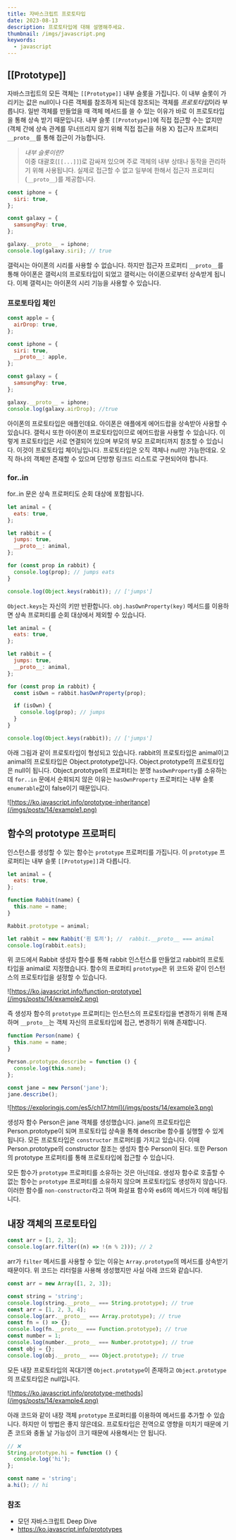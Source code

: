 ```yaml
---
title: 자바스크립트 프로토타입
date: 2023-08-13
description: 프로토타입에 대해 설명해주세요.
thumbnail: /imgs/javascript.png
keywords:
  - javascript
---
```


## [[Prototype]]

자바스크립트의 모든 객체는 `[[Prototype]]` 내부 슬롯을 가집니다. 이 내부 슬롯이 가리키는 값은 null이나 다른 객체를 참조하게 되는데 참조되는 객체를 *프로토타입*이라 부릅니다. 일반 객체를 만들었을 때 객체 메서드를 쓸 수 있는 이유가 바로 이 프로토타입을 통해 상속 받기 때문입니다. 내부 슬롯 `[[Prototype]]`에 직접 접근할 수는 없지만(객체 간에 상속 관계를 무너뜨리지 않기 위해 직접 접근을 허용 X) 접근자 프로퍼티 `__proto__`를 통해 접근이 가능합니다.

> _내부 슬롯이란?_  
> 이중 대괄호(`[[...]]`)로 감싸져 있으며 주로 객체의 내부 상태나 동작을 관리하기 위해 사용됩니다. 실제로 접근할 수 없고 일부에 한해서 접근자 프로퍼티(`__proto__`)를 제공합니다.

```js
const iphone = {
  siri: true,
};

const galaxy = {
  samsungPay: true,
};

galaxy.__proto__ = iphone;
console.log(galaxy.siri); // true
```

갤럭시는 아이폰의 시리를 사용할 수 없습니다. 하지만 접근자 프로퍼티 `__proto__`를 통해 아이폰은 갤럭시의 프로토타입이 되었고 갤럭시는 아이폰으로부터 상속받게 됩니다. 이제 갤럭시는 아이폰의 시리 기능을 사용할 수 있습니다.

### 프로토타입 체인

```js
const apple = {
  airDrop: true,
};

const iphone = {
  siri: true,
  __proto__: apple,
};

const galaxy = {
  samsungPay: true,
};

galaxy.__proto__ = iphone;
console.log(galaxy.airDrop); //true
```

아이폰의 프로토타입은 애플인데요. 아이폰은 애플에게 에어드랍을 상속받아 사용할 수 있습니다. 갤럭시 또한 아이폰이 프로토타입이므로 에어드랍을 사용할 수 있습니다. 이렇게 프로토타입은 서로 연결되어 있으며 부모의 부모 프로퍼티까지 참조할 수 있습니다. 이것이 프로토타입 체이닝입니다. 프로토타입은 오직 객체나 null만 가능한데요. 오직 하나의 객체만 존재할 수 있으며 단방향 링크드 리스트로 구현되어야 합니다.

### for..in

for..in 문은 상속 프로퍼티도 순회 대상에 포함됩니다.

```js
let animal = {
  eats: true,
};

let rabbit = {
  jumps: true,
  __proto__: animal,
};

for (const prop in rabbit) {
  console.log(prop); // jumps eats
}

console.log(Object.keys(rabbit)); // ['jumps']
```

`Object.keys`는 자신의 키만 반환합니다. `obj.hasOwnProperty(key)` 메서드를 이용하면 상속 프로퍼티를 순회 대상에서 제외할 수 있습니다.

```js
let animal = {
  eats: true,
};

let rabbit = {
  jumps: true,
  __proto__: animal,
};

for (const prop in rabbit) {
  const isOwn = rabbit.hasOwnProperty(prop);

  if (isOwn) {
    console.log(prop); // jumps
  }
}

console.log(Object.keys(rabbit)); // ['jumps']
```

아래 그림과 같이 프로토타입이 형성되고 있습니다. rabbit의 프로토타입은 animal이고 animal의 프로토타입은 Object.prototype입니다. Object.prototype의 프로토타입은 null이 됩니다. Object.prototype의 프로퍼티는 분명 `hasOwnProperty`를 소유하는데 `for..in` 문에서 순회되지 않은 이유는 `hasOwnProperty` 프로퍼티는 내부 슬롯 `enumerable`값이 false이기 때문입니다.

![https://ko.javascript.info/prototype-inheritance](/imgs/posts/14/example1.png)

## 함수의 prototype 프로퍼티

인스턴스를 생성할 수 있는 함수는 `prototype` 프로퍼티를 가집니다. 이 `prototype` 프로퍼티는 내부 슬롯 `[[Prototype]]`과 다릅니다.

```js
let animal = {
  eats: true,
};

function Rabbit(name) {
  this.name = name;
}

Rabbit.prototype = animal;

let rabbit = new Rabbit('흰 토끼'); //  rabbit.__proto__ === animal
console.log(rabbit.eats);
```

위 코드에서 Rabbit 생성자 함수를 통해 rabbit 인스턴스를 만들었고 rabbit의 프로토타입을 animal로 지정했습니다. 함수의 프로퍼티 `prototype`은 위 코드와 같이 인스턴스의 프로토타입을 설정할 수 있습니다.

![https://ko.javascript.info/function-prototype](/imgs/posts/14/example2.png)

즉 생성자 함수의 `prototype` 프로퍼티는 인스턴스의 프로토타입을 변경하기 위해 존재하며 `__proto__`는 객체 자신의 프로토타입에 접근, 변경하기 위해 존재합니다.

```js
function Person(name) {
  this.name = name;
}

Person.prototype.describe = function () {
  console.log(this.name);
};

const jane = new Person('jane');
jane.describe();
```

![https://exploringjs.com/es5/ch17.html](/imgs/posts/14/example3.png)

생성자 함수 Person은 jane 객체를 생성했습니다. jane의 프로토타입은 Person.prototype이 되며 프로토타입 상속을 통해 describe 함수를 실행할 수 있게 됩니다. 모든 프로토타입은 `constructor` 프로퍼티를 가지고 있습니다. 이때 Person.prototype의 constructor 참조는 생성자 함수 Person이 된다. 또한 Person의 prototype 프로퍼티를 통해 프로토타입에 접근할 수 있습니다.

모든 함수가 `prototype` 프로퍼티를 소유하는 것은 아닌데요. 생성자 함수로 호출할 수 없는 함수는 `prototype` 프로퍼티를 소유하지 않으며 프로토타입도 생성하지 않습니다. 이러한 함수를 `non-constructor`라고 하며 화살표 함수와 es6의 메서드가 이에 해당됩니다.

## 내장 객체의 프로토타입

```js
const arr = [1, 2, 3];
console.log(arr.filter((n) => !(n % 2))); // 2
```

arr가 `filter` 메서드를 사용할 수 있는 이유는 `Array.prototype`의 메서드를 상속받기 때문이다. 위 코드는 리터럴을 사용해 생성했지만 사실 아래 코드와 같습니다.

```js
const arr = new Array([1, 2, 3]);
```

```js
const string = 'string';
console.log(string.__proto__ === String.prototype); // true
const arr = [1, 2, 3, 4];
console.log(arr.__proto__ === Array.prototype); // true
const fn = () => {};
console.log(fn.__proto__ === Function.prototype); // true
const number = 1;
console.log(number.__proto__ === Number.prototype); // true
const obj = {};
console.log(obj.__proto__ === Object.prototype); // true
```

모든 내장 프로토타입의 꼭대기엔 `Object.prototype`이 존재하고 `Object.prototype`의 프로토타입은 null입니다.

![https://ko.javascript.info/prototype-methods](/imgs/posts/14/example4.png)

아래 코드와 같이 내장 객체 `prototype` 프로퍼티를 이용하여 메서드를 추가할 수 있습니다. 하지만 이 방법은 좋지 않은데요. 프로토타입은 전역으로 영향을 미치기 때문에 기존 코드와 충돌 날 가능성이 크기 때문에 사용해서는 안 됩니다.

```js
// ❌
String.prototype.hi = function () {
  console.log('hi');
};

const name = 'string';
a.hi(); // hi
```

### 참조

- 모던 자바스크립트 Deep Dive
- [https://ko.javascript.info/prototypes ](https://ko.javascript.info/prototypes)
